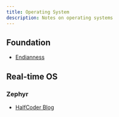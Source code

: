 ```yaml
---
title: Operating System
description: Notes on operating systems
---
```


## Foundation

* [Endianness](/tech-notes/system/os/endianness)

## Real-time OS

### Zephyr

* [HalfCoder Blog](https://lgl88911.github.io/)